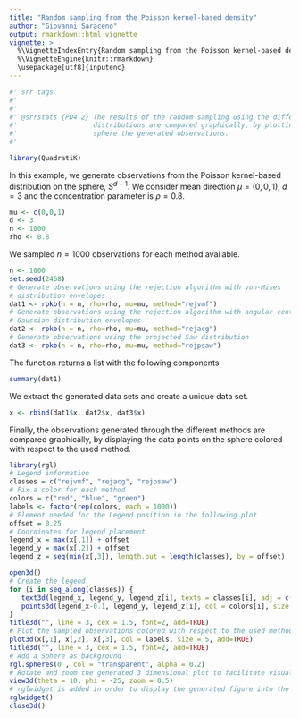 ```yaml
---
title: "Random sampling from the Poisson kernel-based density"
author: "Giovanni Saraceno"
output: rmarkdown::html_vignette
vignette: >
  %\VignetteIndexEntry{Random sampling from the Poisson kernel-based density}
  %\VignetteEngine{knitr::rmarkdown}
  \usepackage[utf8]{inputenc}
---
```


```r
#' srr tags
#' 
#' 
#' @srrstats {PD4.2} The results of the random sampling using the different 
#'                   distributions are compared graphically, by plotting on the 
#'                   sphere the generated observations.   
#'                   
```

```r
library(QuadratiK)
```

In this example, we generate observations from the Poisson kernel-based 
distribution on the sphere, $S^{d-1}$. 
We consider mean direction $\mu=(0,0,1)$, $d=3$ and the concentration
parameter is $\rho = 0.8$. 
```r
mu <- c(0,0,1)
d <- 3
n <- 1000
rho <- 0.8
```
We sampled $n=1000$ observations for each method available.

```r
n <- 1000
set.seed(2468)
# Generate observations using the rejection algorithm with von-Mises 
# distribution envelopes
dat1 <- rpkb(n = n, rho=rho, mu=mu, method="rejvmf")
# Generate observations using the rejection algorithm with angular central 
# Gaussian distribution envelopes
dat2 <- rpkb(n = n, rho=rho, mu=mu, method="rejacg")
# Generate observations using the projected Saw distribution
dat3 <- rpkb(n = n, rho=rho, mu=mu, method="rejpsaw")
```
The function \texttt{rpkb} returns a list with the following components 
```r
summary(dat1)
```
We extract the generated data sets and create a unique data set.
```r
x <- rbind(dat1$x, dat2$x, dat3$x)
```
Finally, the observations generated through the different methods are compared
graphically, by displaying the data points on the sphere colored with respect to
the used method.

```r
library(rgl)
# Legend information
classes = c("rejvmf", "rejacg", "rejpsaw")
# Fix a color for each method
colors = c("red", "blue", "green")
labels <- factor(rep(colors, each = 1000))
# Element needed for the Legend position in the following plot
offset = 0.25
# Coordinates for legend placement
legend_x = max(x[,1]) + offset  
legend_y = max(x[,2]) + offset
legend_z = seq(min(x[,3]), length.out = length(classes), by = offset)

open3d()
# Create the legend
for (i in seq_along(classes)) {
   text3d(legend_x, legend_y, legend_z[i], texts = classes[i], adj = c(0, 0.5))
   points3d(legend_x-0.1, legend_y, legend_z[i], col = colors[i], size = 5)
}
title3d("", line = 3, cex = 1.5, font=2, add=TRUE)
# Plot the sampled observations colored with respect to the used method
plot3d(x[,1], x[,2], x[,3], col = labels, size = 5, add=TRUE)
title3d("", line = 3, cex = 1.5, font=2, add=TRUE)
# Add a Sphere as background
rgl.spheres(0 , col = "transparent", alpha = 0.2)
# Rotate and zoom the generated 3 dimensional plot to facilitate visualization
view3d(theta = 10, phi = -25, zoom = 0.5)
# rglwidget is added in order to display the generated figure into the html replication file.
rglwidget()
close3d()

```
